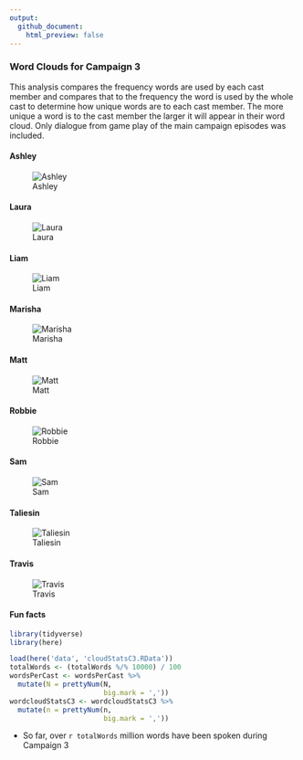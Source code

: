 ```yaml
---
output: 
  github_document:
    html_preview: false
---
```



### Word Clouds for Campaign 3

This analysis compares the frequency words are used by each cast member and compares that to the frequency the word is used by the whole cast to determine how unique words are to each cast member. The more unique a word is to the cast member the larger it will appear in their word cloud. Only dialogue from game play of the main campaign episodes was included.

#### Ashley
![Ashley](../plots/wordClouds/C3/C3ASHLEY.png)


#### Laura
![Laura](../plots/wordClouds/C3/C3LAURA.png)


#### Liam
![Liam](../plots/wordClouds/C3/C3LIAM.png)

#### Marisha
![Marisha](../plots/wordClouds/C3/C3MARISHA.png)


#### Matt
![Matt](../plots/wordClouds/C3/C3MATT.png)


#### Robbie
![Robbie](../plots/wordClouds/C3/C3ROBBIE.png)


#### Sam
![Sam](../plots/wordClouds/C3/C3SAM.png)


#### Taliesin
![Taliesin](../plots/wordClouds/C3/C3TALIESIN.png)


#### Travis
![Travis](../plots/wordClouds/C3/C3TRAVIS.png)


#### Fun facts

```r
library(tidyverse)
library(here)

load(here('data', 'cloudStatsC3.RData'))
totalWords <- (totalWords %/% 10000) / 100
wordsPerCast <- wordsPerCast %>% 
  mutate(N = prettyNum(N,
                       big.mark = ','))
wordcloudStatsC3 <- wordcloudStatsC3 %>% 
  mutate(n = prettyNum(n,
                       big.mark = ','))
```

* So far, over `r totalWords` million words have been spoken during Campaign 3